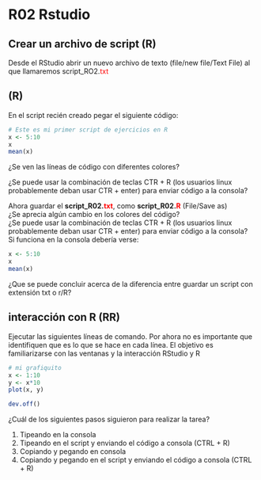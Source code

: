 # R02 Rstudio {-}

## Crear un archivo de script (R)

Desde el RStudio abrir un nuevo archivo de texto (file/new file/Text File) al que llamaremos script_RO2.<span style="color:red">txt</span>  

## (R) 
En el script recién creado pegar el siguiente código:  

```r
# Este es mi primer script de ejercicios en R
x <- 5:10
x
mean(x)
```
¿Se ven las líneas de código con diferentes colores?

¿Se puede usar la combinación de teclas CTR + R (los usuarios linux probablemente deban usar CTR + enter) para enviar código a la consola?

Ahora guardar el **script_R02.<span style="color:red">txt</span>**, como **script_R02.<span style="color:red">R</span>** (File/Save as)   
¿Se aprecia algún cambio en los colores del código?   
¿Se puede usar la combinación de teclas CTR + R (los usuarios linux probablemente deban usar CTR + enter) para enviar código a la consola?  
Si funciona en la consola debería verse:  

```r
x <- 5:10
x
mean(x)
```

¿Que se puede concluir acerca de la diferencia entre guardar un script con extensión txt o r/R? 

<!-- **RTA** Cuando guardamos el archivo con extensión txt, el RStudio lo procesa como a un archivo de texto común. Al leer el archivo con extensión r/R, entiende que tiene un formato particular y habilita las funcionalidades específicas para ese idioma de programación. -->

##  interacción con R (RR)
Ejecutar las siguientes líneas de comando. Por ahora no es importante que identifiquen que es lo que se hace en cada línea. El objetivo es familiarizarse con las ventanas y la interacción RStudio y R  

```r
# mi grafiquito
x <- 1:10
y <- x*10
plot(x, y)
```

```r
dev.off()
```

¿Cuál de los siguientes pasos siguieron para realizar la tarea?  
<ol>
<li>  Tipeando en la consola  </li>
<li>  Tipeando en el script y enviando el código a consola (CTRL + R) </li> 
<li>  Copiando y pegando en consola </li>
<li>  Copiando y pegando en el script y enviando el código a consola (CTRL + R) </li>   
</ol>

